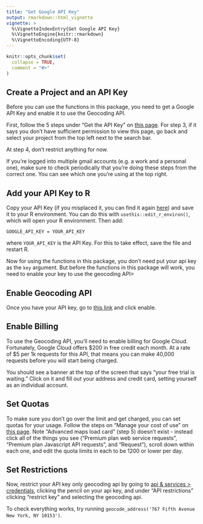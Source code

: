 ```yaml
---
title: "Get Google API Key"
output: rmarkdown::html_vignette
vignette: >
  %\VignetteIndexEntry{Get Google API Key}
  %\VignetteEngine{knitr::rmarkdown}
  %\VignetteEncoding{UTF-8}
---
```


```r
knitr::opts_chunk$set(
  collapse = TRUE,
  comment = "#>"
)
```

## Create a Project and an API Key 

Before you can use the functions in this package, you need to get a Google API Key and enable it to use the Geocoding API. 

First, follow the 5 steps under "Get the API Key" on [this page](https://developers.google.com/maps/documentation/javascript/get-api-key). For step 3, if it says you don't have sufficient permission to view this page, go back and select your project from the top left next to the search bar.

At step 4, don't restrict anything for now.

If you're logged into multiple gmail accounts (e.g. a work and a personal one), make sure to check periodically that you're doing these steps from the correct one. You can see which one you're using at the top right. 

## Add your API Key to R

Copy your API Key (if you misplaced it, you can find it again [here](https://console.developers.google.com/apis/credentials)) and save it to your R environment. You can do this with `usethis::edit_r_environ()`, which will open your R environment. Then add: 

```
GOOGLE_API_KEY = YOUR_API_KEY 
```

where `YOUR_API_KEY` is the API Key. For this to take effect, save the file and restart R.  

Now for using the functions in this package, you don't need put your api key as the `key` argument. But before the functions in this package will work, you need to enable your key to use the geocoding API> 

## Enable Geocoding API  

Once you have your API key, go to [this link](https://console.developers.google.com/apis/library/geocoding-backend.googleapis.com?filter=category:maps&id=42fea2de-420b-4bd7-bd89-225be3b8b7b0&project=cbsa-app&authuser=1) and click enable. 

## Enable Billing  

To use the Geocoding API, you'll need to enable billing for Google Cloud. Fortunately, Google Cloud offers $200 in free credit each month. At a rate of \$5 per 1k requests for this API, that means you can make 40,000 requests before you will start being charged. 

You should see a banner at the top of the screen that says "your free trial is waiting." Click on it and fill out your address and credit card, setting yourself as an individual account. 

## Set Quotas

To make sure you don't go over the limit and get charged, you can set quotas for your usage. Follow the steps on "Manage your cost of use" on [this page](https://developers.google.com/maps/documentation/geocoding/usage-and-billing?hl=en_US). Note "Advanced maps load card" (step 5) doesn't exist - instead click all of the things you see ("Premium plan web service requests", "Premium plan Javascript API requests", and "Request"), scroll down within each one, and edit the quota limits in each to be 1200 or lower per day. 

## Set Restrictions

Now, restrict your API key only geocoding api by going to [api & services > credentials](https://console.cloud.google.com/apis/credentials), clicking the pencil on your api key, and under "API restrictions" clicking "restrict key" and selecting the geocoding api.  

To check everything works, try running `geocode_address('767 Fifth Avenue New York, NY 10153')`. 
